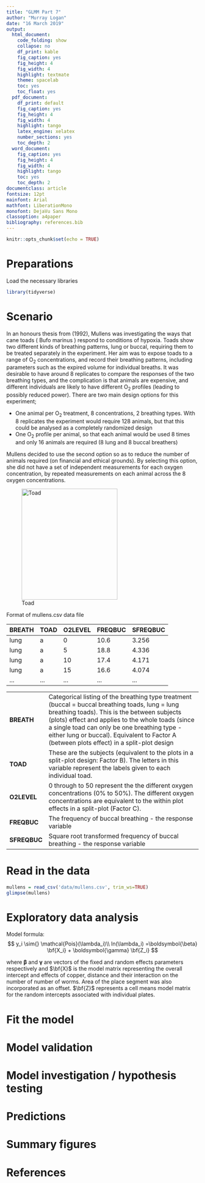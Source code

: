 ```yaml
---
title: "GLMM Part 7"
author: "Murray Logan"
date: "16 March 2019"
output:
  html_document:
    code_folding: show
    collapse: no
    df_print: kable
    fig_caption: yes
    fig_height: 4
    fig_width: 4
    highlight: textmate
    theme: spacelab
    toc: yes
    toc_float: yes
  pdf_document:
    df_print: default
    fig_caption: yes
    fig_height: 4
    fig_width: 4
    highlight: tango
    latex_engine: xelatex
    number_sections: yes
    toc_depth: 2
  word_document:
    fig_caption: yes
    fig_height: 4
    fig_width: 4
    highlight: tango
    toc: yes
    toc_depth: 2
documentclass: article
fontsize: 12pt
mainfont: Arial
mathfont: LiberationMono
monofont: DejaVu Sans Mono
classoption: a4paper
bibliography: references.bib
---
```


```r
knitr::opts_chunk$set(echo = TRUE)
```

# Preparations

Load the necessary libraries

```r
library(tidyverse)
```

# Scenario

In an honours thesis from (1992), Mullens was investigating the ways
that cane toads ( Bufo marinus ) respond to conditions of hypoxia. Toads
show two different kinds of breathing patterns, lung or buccal,
requiring them to be treated separately in the experiment. Her aim was
to expose toads to a range of O~2~ concentrations, and record their
breathing patterns, including parameters such as the expired volume for
individual breaths. It was desirable to have around 8 replicates to
compare the responses of the two breathing types, and the complication
is that animals are expensive, and different individuals are likely to
have different O~2~ profiles (leading to possibly reduced power). There
are two main design options for this experiment;

-   One animal per O~2~ treatment, 8 concentrations, 2 breathing types.
    With 8 replicates the experiment would require 128 animals, but that
    this could be analysed as a completely randomized design
-   One O~2~ profile per animal, so that each animal would be used 8
    times and only 16 animals are required (8 lung and 8 buccal
    breathers)

Mullens decided to use the second option so as to reduce the number of
animals required (on financial and ethical grounds). By selecting this
option, she did not have a set of independent measurements for each
oxygen concentration, by repeated measurements on each animal across the
8 oxygen concentrations.

![Toad](../images/bufo.jpg){width="251" height="290"}

Format of mullens.csv data file

BREATH   TOAD   O2LEVEL   FREQBUC   SFREQBUC
-------- ------ --------- --------- ----------
lung     a      0         10.6      3.256
lung     a      5         18.8      4.336
lung     a      10        17.4      4.171
lung     a      15        16.6      4.074
\...     \...   \...      \...      \...

-------------- ---------------------------------------------------------------------------------------------------------------------------------------------------------------------------------------------------------------------------------------------------------------------------------------------------------------------------------------------------
**BREATH**     Categorical listing of the breathing type treatment (buccal = buccal breathing toads, lung = lung breathing toads). This is the between subjects (plots) effect and applies to the whole toads (since a single toad can only be one breathing type - either lung or buccal). Equivalent to Factor A (between plots effect) in a split-plot design
**TOAD**       These are the subjects (equivalent to the plots in a split-plot design: Factor B). The letters in this variable represent the labels given to each individual toad.
**O2LEVEL**    0 through to 50 represent the the different oxygen concentrations (0% to 50%). The different oxygen concentrations are equivalent to the within plot effects in a split-plot (Factor C).
**FREQBUC**    The frequency of buccal breathing - the response variable
**SFREQBUC**   Square root transformed frequency of buccal breathing - the response variable
-------------- ---------------------------------------------------------------------------------------------------------------------------------------------------------------------------------------------------------------------------------------------------------------------------------------------------------------------------------------------------

# Read in the data

```r
mullens = read_csv('data/mullens.csv', trim_ws=TRUE)
glimpse(mullens)
```


# Exploratory data analysis

Model formula:
$$
y_i \sim{} \mathcal{Pois}(\lambda_i)\\
ln(\lambda_i) =\boldsymbol{\beta} \bf{X_i} + \boldsymbol{\gamma} \bf{Z_i}
$$

where $\boldsymbol{\beta}$ and $\boldsymbol{\gamma}$ are vectors of the fixed and random effects parameters respectively 
and $\bf{X}$ is the model matrix representing the overall intercept and effects of copper, distance and their interaction on the number of number of worms.
Area of the place segment was also incorporated as an offset.
$\bf{Z}$ represents a cell means model matrix for the random intercepts associated with individual plates.

# Fit the model

# Model validation

# Model investigation / hypothesis testing

# Predictions

# Summary figures

# References
